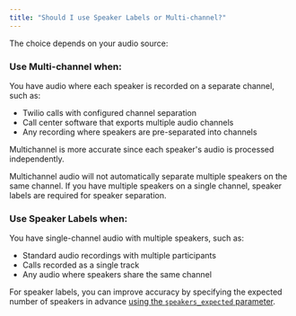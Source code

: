 ```yaml
---
title: "Should I use Speaker Labels or Multi-channel?"
---
```


The choice depends on your audio source:

### Use Multi-channel when:

You have audio where each speaker is recorded on a separate channel, such as:

- Twilio calls with configured channel separation
- Call center software that exports multiple audio channels
- Any recording where speakers are pre-separated into channels

Multichannel is more accurate since each speaker's audio is processed independently.

<Note>
  Multichannel audio will not automatically separate multiple speakers on the
  same channel. If you have multiple speakers on a single channel, speaker
  labels are required for speaker separation.
</Note>

### Use Speaker Labels when:

You have single-channel audio with multiple speakers, such as:

- Standard audio recordings with multiple participants
- Calls recorded as a single track
- Any audio where speakers share the same channel

For speaker labels, you can improve accuracy by specifying the expected number of speakers in advance [using the `speakers_expected` parameter](https://www.assemblyai.com/docs/api-reference/transcripts/submit#request.body.speakers_expected).
